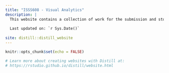 ```yaml
---
title: "ISSS608 - Visual Analytics"
description: |
  This website contains a collection of work for the submission and storage of my exercises and assignment as part of the module ISSS608 Visual Analytics under the Masters of IT in Business.
  
  Last updated on: `r Sys.Date()`
  
site: distill::distill_website
---
```


```r
knitr::opts_chunk$set(echo = FALSE)

# Learn more about creating websites with Distill at:
# https://rstudio.github.io/distill/website.html

```

